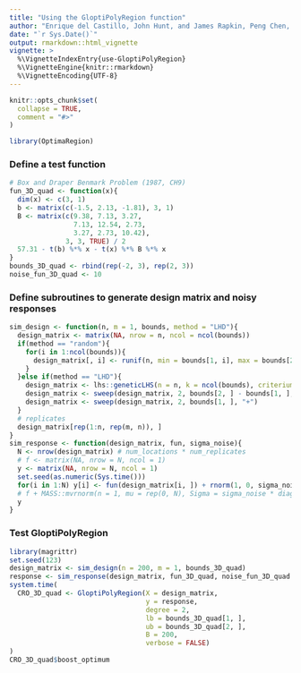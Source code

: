 ```yaml
---
title: "Using the GloptiPolyRegion function"
author: "Enrique del Castillo, John Hunt, and James Rapkin, Peng Chen, Adam Meyers"
date: "`r Sys.Date()`"
output: rmarkdown::html_vignette
vignette: >
  %\VignetteIndexEntry{use-GloptiPolyRegion}
  %\VignetteEngine{knitr::rmarkdown}
  %\VignetteEncoding{UTF-8}
---
```


```r
knitr::opts_chunk$set(
  collapse = TRUE,
  comment = "#>"
)
```

```r
library(OptimaRegion)
```

### Define a test function
```r
# Box and Draper Benmark Problem (1987, CH9)
fun_3D_quad <- function(x){
  dim(x) <- c(3, 1)
  b <- matrix(c(-1.5, 2.13, -1.81), 3, 1)
  B <- matrix(c(9.38, 7.13, 3.27,
                7.13, 12.54, 2.73,
                3.27, 2.73, 10.42),
              3, 3, TRUE) / 2
  57.31 - t(b) %*% x - t(x) %*% B %*% x
}
bounds_3D_quad <- rbind(rep(-2, 3), rep(2, 3))
noise_fun_3D_quad <- 10
```

### Define subroutines to generate design matrix and noisy responses
```r
sim_design <- function(n, m = 1, bounds, method = "LHD"){
  design_matrix <- matrix(NA, nrow = n, ncol = ncol(bounds))
  if(method == "random"){
    for(i in 1:ncol(bounds)){
      design_matrix[, i] <- runif(n, min = bounds[1, i], max = bounds[2, i])
    }
  }else if(method == "LHD"){
    design_matrix <- lhs::geneticLHS(n = n, k = ncol(bounds), criterium = "Maximin")
    design_matrix <- sweep(design_matrix, 2, bounds[2, ] - bounds[1, ], "*")
    design_matrix <- sweep(design_matrix, 2, bounds[1, ], "+")
  }
  # replicates
  design_matrix[rep(1:n, rep(m, n)), ]
}
sim_response <- function(design_matrix, fun, sigma_noise){
  N <- nrow(design_matrix) # num_locations * num_replicates
  # f <- matrix(NA, nrow = N, ncol = 1)
  y <- matrix(NA, nrow = N, ncol = 1)
  set.seed(as.numeric(Sys.time()))
  for(i in 1:N) y[i] <- fun(design_matrix[i, ]) + rnorm(1, 0, sigma_noise)
  # f + MASS::mvrnorm(n = 1, mu = rep(0, N), Sigma = sigma_noise * diag(N))
  y
}
```

### Test GloptiPolyRegion
```r
library(magrittr)
set.seed(123)
design_matrix <- sim_design(n = 200, m = 1, bounds_3D_quad)
response <- sim_response(design_matrix, fun_3D_quad, noise_fun_3D_quad * 0)
system.time(
  CRO_3D_quad <- GloptiPolyRegion(X = design_matrix,
                                  y = response,
                                  degree = 2,
                                  lb = bounds_3D_quad[1, ],
                                  ub = bounds_3D_quad[2, ],
                                  B = 200,
                                  verbose = FALSE)
)
CRO_3D_quad$boost_optimum
```

